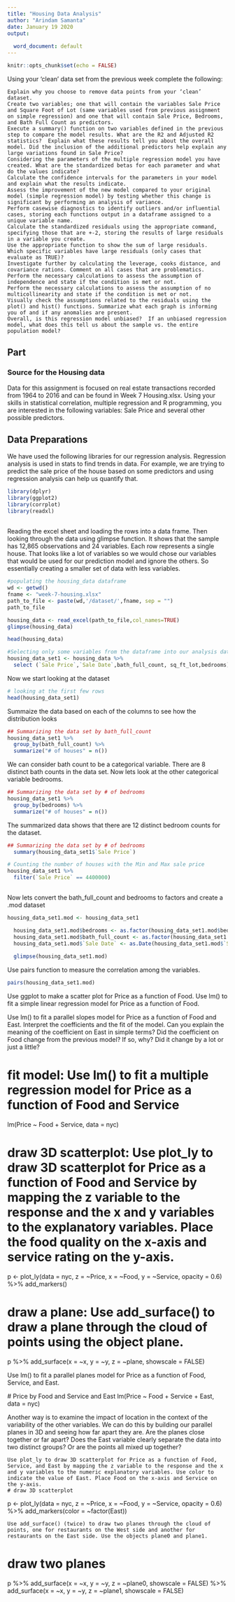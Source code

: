 ```yaml
---
title: "Housing Data Analysis"
author: "Arindam Samanta"
date: January 19 2020
output:
  
  word_document: default
---
```


```r
knitr::opts_chunk$set(echo = FALSE)
```

Using your ‘clean’ data set from the previous week complete the following: 

    Explain why you choose to remove data points from your ‘clean’ dataset.
    Create two variables; one that will contain the variables Sale Price and Square Foot of Lot (same variables used from previous assignment on simple regression) and one that will contain Sale Price, Bedrooms, and Bath Full Count as predictors.  
    Execute a summary() function on two variables defined in the previous step to compare the model results. What are the R2 and Adjusted R2 statistics?  Explain what these results tell you about the overall model. Did the inclusion of the additional predictors help explain any large variations found in Sale Price?
    Considering the parameters of the multiple regression model you have created. What are the standardized betas for each parameter and what do the values indicate?
    Calculate the confidence intervals for the parameters in your model and explain what the results indicate.
    Assess the improvement of the new model compared to your original model (simple regression model) by testing whether this change is significant by performing an analysis of variance.
    Perform casewise diagnostics to identify outliers and/or influential cases, storing each functions output in a dataframe assigned to a unique variable name.
    Calculate the standardized residuals using the appropriate command, specifying those that are +-2, storing the results of large residuals in a variable you create.
    Use the appropriate function to show the sum of large residuals.
    Which specific variables have large residuals (only cases that evaluate as TRUE)?
    Investigate further by calculating the leverage, cooks distance, and covariance rations. Comment on all cases that are problematics.
    Perform the necessary calculations to assess the assumption of independence and state if the condition is met or not.
    Perform the necessary calculations to assess the assumption of no multicollinearity and state if the condition is met or not.
    Visually check the assumptions related to the residuals using the plot() and hist() functions. Summarize what each graph is informing you of and if any anomalies are present.
    Overall, is this regression model unbiased?  If an unbiased regression model, what does this tell us about the sample vs. the entire population model?


## Part 
### Source for the Housing data 

Data for this assignment is focused on real estate transactions recorded from 1964 to 2016 and can be found in Week 7 Housing.xlsx. Using your skills in statistical correlation, multiple regression and R programming, you are interested in the following variables:  Sale Price and several other possible predictors.

## Data Preparations 
We have used the following libraries for our regression analysis. Regression analysis is used in stats to find trends in data. For example, we are trying to predict the sale price of the house based on some predictors and using regression analysis can help us quantify that.
```r
library(dplyr)
library(ggplot2)
library(corrplot)
library(readxl)
```
## 
Reading the excel sheet and loading the rows into a data frame. Then looking through the data using glimpse function. It shows that the sample has 12,865 observations and 24 variables. Each row represents a single house.
That looks like a lot of variables so we would chose our variables that would be used for our prediction model and ignore the others. So essentially creating a smaller set of data with less variables.
```r
#populating the housing_data dataframe
wd <- getwd()
fname <- "week-7-housing.xlsx"
path_to_file <- paste(wd,'/dataset/',fname, sep = "")
path_to_file

housing_data <- read_excel(path_to_file,col_names=TRUE)
glimpse(housing_data)

head(housing_data)

#Selecting only some variables from the dataframe into our analysis dataframe set 1
housing_data_set1 <- housing_data %>%
  select (`Sale Price`,`Sale Date`,bath_full_count, sq_ft_lot,bedrooms)
```
Now we start looking at the dataset

```r
# looking at the first few rows
head(housing_data_set1)
```

Summaize the data based on each of the columns to see how the distribution looks

```r
## Summarizing the data set by bath_full_count
housing_data_set1 %>%
  group_by(bath_full_count) %>%
  summarize("# of houses" = n())

```
We can consider bath count to be a categorical variable. There are 8 distinct bath counts in the data set. Now lets look at the other categorical variable bedrooms.

```r
## Summarizing the data set by # of bedrooms
housing_data_set1 %>%
  group_by(bedrooms) %>%
  summarize("# of houses" = n())

```
The summarized data shows that there are 12 distinct bedroom counts for the dataset.

```r
## Summarizing the data set by # of bedrooms
  summary(housing_data_set1$`Sale Price`)

```
```r
# Counting the number of houses with the Min and Max sale price
housing_data_set1 %>%
  filter(`Sale Price` == 4400000)
  
```

Now lets convert the bath_full_count and bedrooms to factors and create a .mod dataset

```r

housing_data_set1.mod <- housing_data_set1

  housing_data_set1.mod$bedrooms <- as.factor(housing_data_set1.mod$bedrooms)
  housing_data_set1.mod$bath_full_count <- as.factor(housing_data_set1.mod$bath_full_count)
  housing_data_set1.mod$`Sale Date` <- as.Date(housing_data_set1.mod$`Sale Date`)
  
  glimpse(housing_data_set1.mod)
```
Use pairs function to measure the correlation among the variables.
```r
pairs(housing_data_set1.mod)
```


Use ggplot to make a scatter plot for Price as a function of Food.
Use lm() to fit a simple linear regression model for Price as a function of Food.

Use lm() to fit a parallel slopes model for Price as a function of Food and East. Interpret the coefficients and the fit of the model. Can you explain the meaning of the coefficient on East in simple terms? Did the coefficient on Food change from the previous model? If so, why? Did it change by a lot or just a little? 


# fit model: Use lm() to fit a multiple regression model for Price as a function of Food and Service
lm(Price ~ Food + Service, data = nyc)

# draw 3D scatterplot: Use plot_ly to draw 3D scatterplot for Price as a function of Food and Service by mapping the z variable to the response and the x and y variables to the explanatory variables. Place the food quality on the x-axis and service rating on the y-axis.
p <- plot_ly(data = nyc, z = ~Price, x = ~Food, y = ~Service, opacity = 0.6) %>%
  add_markers() 

# draw a plane: Use add_surface() to draw a plane through the cloud of points using the object plane.
p %>%
  add_surface(x = ~x, y = ~y, z = ~plane, showscale = FALSE) 
  
  Use lm() to fit a parallel planes model for Price as a function of Food, Service, and East.
  
  # Price by Food and Service and East
lm(Price ~ Food + Service + East, data = nyc)


Another way is to examine the impact of location in the context of the variability of the other variables. We can do this by building our parallel planes in 3D and seeing how far apart they are. Are the planes close together or far apart? Does the East variable clearly separate the data into two distinct groups? Or are the points all mixed up together?


    Use plot_ly to draw 3D scatterplot for Price as a function of Food, Service, and East by mapping the z variable to the response and the x and y variables to the numeric explanatory variables. Use color to indicate the value of East. Place Food on the x-axis and Service on the y-axis.
    # draw 3D scatterplot
p <- plot_ly(data = nyc, z = ~Price, x = ~Food, y = ~Service, opacity = 0.6) %>%
  add_markers(color = ~factor(East)) 
  
    Use add_surface() (twice) to draw two planes through the cloud of points, one for restaurants on the West side and another for restaurants on the East side. Use the objects plane0 and plane1.

# draw two planes
p %>%
  add_surface(x = ~x, y = ~y, z = ~plane0, showscale = FALSE) %>%
  add_surface(x = ~x, y = ~y, z = ~plane1, showscale = FALSE)